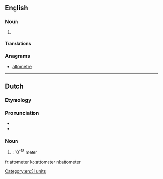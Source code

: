 ==English==

===Noun===
{{en-noun}}

# {{alternative spelling of|attometre|from=US|lang=en}}

====Translations====
{{trans-see|attometre}}

===Anagrams===
* [[attometre#English|attometre]]

[[Category:en:SI units]]

----

==Dutch==

===Etymology===
{{prefix|atto|meter|lang=nl}}

===Pronunciation===
* {{audio|Nl-attometer.ogg|Audio|lang=nl}}
* {{hyphenation|at|to|me|ter|lang=nl}}

===Noun===
{{nl-noun|m|-s|-}}

# {{l|en|attometer}}: 10<sup>-18</sup> meter

[[fr:attometer]]
[[ko:attometer]]
[[nl:attometer]]